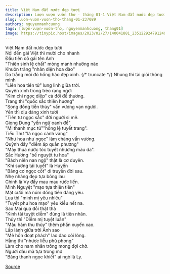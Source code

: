 ```yaml
---
title: Việt Nam đất nước đẹp tươi
description: Lượn vượn vườn thơ - tháng 01-1 Việt Nam đất nước đẹp tươi Nói đến gái Việt thì mười cho nhanh 
slug: luon-vuon-vuon-tho-thang-01-237089
authors: nguyenmanhcuong
tags: [lượn-vượn-vườn-thơ, nguyenmanhcuong, thang01]
image: https://tinypic.host/images/2023/02/27/140041881_235122924791249_124449903687524251_n.th.jpg
---
```


Việt Nam đất nước đẹp tươi\
Nói đến gái Việt thì mười cho nhanh \
Đầu tiên cô gái tên Anh \
"Thiên sinh lệ chất" mỏng manh nhường nào\
Khuôn trăng "nhân diện hoa đào"\
Da trắng môi đỏ hồng hào đẹp xinh.
{/* truncate */}
Nhung thì tài giỏi thông minh\
"Liên hoa tiên tử" lung linh giữa trời. \
Quyên xinh trong trẻo rạng ngời    \
"Kim chi ngọc diệp" cả đời để thương.\
Trang thì "quốc sắc thiên hương"\
"Song đồng tiễn thủy" vấn vương vạn người.\
Yến thì dịu dàng xinh tươi\
"Tiên tư ngọc sắc" đời người si mê. \
Giọng Dung "yến ngữ oanh đề"   \
"Mi thanh mục tú""hồng lệ tuyết trang".\
Tiểu Thư "lá ngọc cành vàng"\
"Như hoa như ngọc" làm chàng vấn vương.\
Quỳnh đây "diễm áp quần phương"\
"Mây thua nước tóc tuyết nhường màu da".\
Sắc Hương "bế nguyệt tu hoa"\
"Bách niên nan ngộ" thật là cơ duyên. \
"Khi sương tái tuyết" là Huyền\
"Băng cơ ngọc cốt" di truyền đời sau.\
Nhẹ nhàng đẹp tựa bông lau\
Chính là Vy đấy mau mau rước liền.\
Minh Nguyệt "mạo tựa thiên tiên"\
Mặt cười má núm đồng tiền đáng yêu.\
Lụa thì "minh mị yêu nhiêu"\
"Tuyết phu hoa mạo" yêu kiều nết na.    \
Sao Mai quá đỗi thật thà\
"Kinh tài tuyệt diễm" đúng là tiên nhân.\
Thủy thì "Diễm mị tuyệt luân"\
"Mâu hàm thu thủy" thêm phần xuyến xao.\
Lấp lánh giữa trời Ánh sao\
"Mê hồn đoạt phách" lao đao cõi lòng.\
Hằng thì "nhược liễu phù phong" \
Làm cho nam nhân trông mong đợi chờ.\
Người đâu mà tựa trong mơ\
"Băng thanh ngọc khiết" ai ngờ là Ly.

[Source](https://www.facebook.com/ape.poem/posts/pfbid0jrqGFcVnmJAbBQcCMrNy2aGTmW2vV3VXYtuKszbBNq9a7ma5fCMUoxoWjKRi6mmAl)
